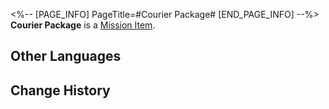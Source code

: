 <%-- [PAGE_INFO]
PageTitle=#Courier Package#
[END_PAGE_INFO] --%>
{{Item Infobox
|id          = 140247
|image       = Item Courier Package.png
|type        = Mission Item
|invCategory = Missions
|rarity      = 3
|effect      = 
|description = A box containing the Golden Cloud Toad. The name and contact information of the sender were deliberately crossed out, but records from Heron Express show that the sender is A-Feng.
}}
'''Courier Package''' is a [[Mission Item]].

==Other Languages==
{{Other Languages
|en   = Courier Package
|zhs  = 快递箱
|zht  = 快遞箱
|ja   = 荷物箱
|ko   = 택배 상자
|es   = Paquete de mensajería
|fr   = Colis
|ru   = Посылка
|th   = กล่องพัสดุ
|vi   = Hộp Chuyển Phát
|de   = Kurierpaket
|id   = Kotak Paket
|pt   = Pacote de Correio
}}

==Change History==
{{Change History|2.0}}